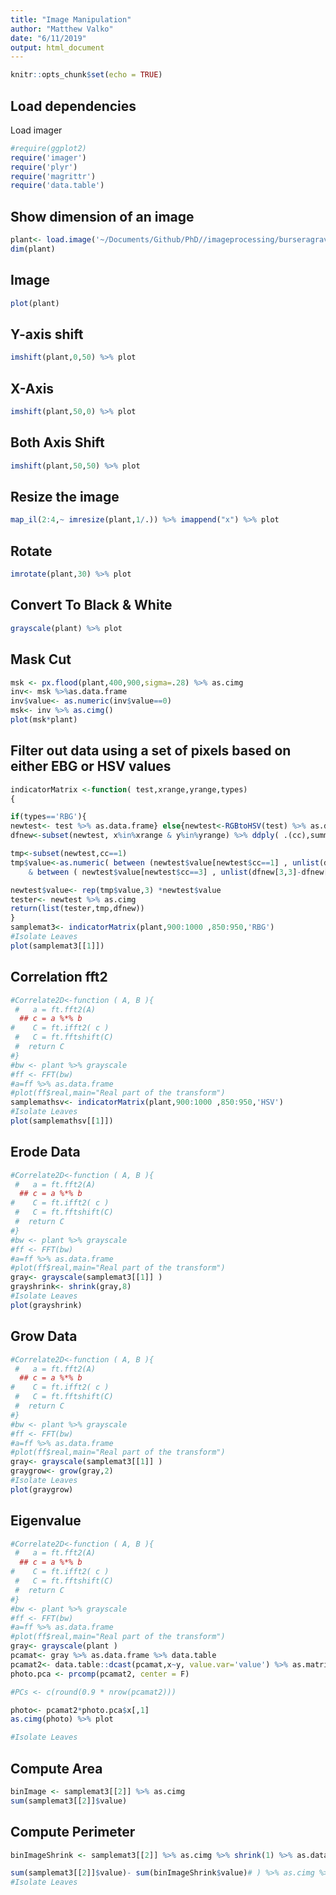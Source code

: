 ```yaml
---
title: "Image Manipulation"
author: "Matthew Valko"
date: "6/11/2019"
output: html_document
---
```


```r
knitr::opts_chunk$set(echo = TRUE)
```

## Load dependencies
Load imager
```r
#require(ggplot2)
require('imager')
require('plyr')
require('magrittr')
require('data.table')
```

## Show dimension of an image

```r
plant<- load.image('~/Documents/Github/PhD//imageprocessing/burseragrav1.jpg')
dim(plant)
```

## Image

```r
plot(plant)
```
## Y-axis shift

```r
imshift(plant,0,50) %>% plot
```
## X-Axis
```r
imshift(plant,50,0) %>% plot
```

## Both Axis Shift
```r
imshift(plant,50,50) %>% plot
```



## Resize the image
```r
map_il(2:4,~ imresize(plant,1/.)) %>% imappend("x") %>% plot
```


## Rotate

```r
imrotate(plant,30) %>% plot
```

## Convert To Black & White

```r
grayscale(plant) %>% plot
```




## Mask Cut

```r
msk <- px.flood(plant,400,900,sigma=.28) %>% as.cimg
inv<- msk %>%as.data.frame
inv$value<- as.numeric(inv$value==0)
msk<- inv %>% as.cimg()
plot(msk*plant)
```



## Filter out data using a set of pixels based on either EBG or HSV values
```r

indicatorMatrix <-function( test,xrange,yrange,types)
{

if(types=='RBG'){
newtest<- test %>% as.data.frame} else{newtest<-RGBtoHSV(test) %>% as.data.frame}	
dfnew<-subset(newtest, x%in%xrange & y%in%yrange) %>% ddply( .(cc),summarize,SD = sd(value, na.rm=TRUE),Mean = mean(value, na.rm=TRUE))

tmp<-subset(newtest,cc==1)
tmp$value<-as.numeric( between (newtest$value[newtest$cc==1] , unlist(dfnew[1,3]-dfnew[1,2]), unlist(dfnew[1,3]+dfnew[1,2]) ) & between ( newtest$value[newtest$cc==2 ] , unlist(dfnew[2,3]-dfnew[2,2]), unlist(dfnew[2,3]+dfnew[2,2]))
	& between ( newtest$value[newtest$cc==3] , unlist(dfnew[3,3]-dfnew[3,2]), unlist(dfnew[3,3]+dfnew[3,2])))

newtest$value<- rep(tmp$value,3) *newtest$value
tester<- newtest %>% as.cimg
return(list(tester,tmp,dfnew))
}
samplemat3<- indicatorMatrix(plant,900:1000 ,850:950,'RBG')
#Isolate Leaves
plot(samplemat3[[1]])

```





## Correlation fft2
```r

#Correlate2D<-function ( A, B ){
 #   a = ft.fft2(A) 
  ## c = a %*% b
#    C = ft.ifft2( c )
 #   C = ft.fftshift(C)
 #  return C
#}
#bw <- plant %>% grayscale
#ff <- FFT(bw)
#a=ff %>% as.data.frame 
#plot(ff$real,main="Real part of the transform")
samplemathsv<- indicatorMatrix(plant,900:1000 ,850:950,'HSV')
#Isolate Leaves
plot(samplemathsv[[1]])
```





## Erode Data
```r

#Correlate2D<-function ( A, B ){
 #   a = ft.fft2(A) 
  ## c = a %*% b
#    C = ft.ifft2( c )
 #   C = ft.fftshift(C)
 #  return C
#}
#bw <- plant %>% grayscale
#ff <- FFT(bw)
#a=ff %>% as.data.frame 
#plot(ff$real,main="Real part of the transform")
gray<- grayscale(samplemat3[[1]] )
grayshrink<- shrink(gray,8)
#Isolate Leaves
plot(grayshrink)
```






## Grow Data
```r

#Correlate2D<-function ( A, B ){
 #   a = ft.fft2(A) 
  ## c = a %*% b
#    C = ft.ifft2( c )
 #   C = ft.fftshift(C)
 #  return C
#}
#bw <- plant %>% grayscale
#ff <- FFT(bw)
#a=ff %>% as.data.frame 
#plot(ff$real,main="Real part of the transform")
gray<- grayscale(samplemat3[[1]] )
graygrow<- grow(gray,2)
#Isolate Leaves
plot(graygrow)
```




## Eigenvalue
```r

#Correlate2D<-function ( A, B ){
 #   a = ft.fft2(A) 
  ## c = a %*% b
#    C = ft.ifft2( c )
 #   C = ft.fftshift(C)
 #  return C
#}
#bw <- plant %>% grayscale
#ff <- FFT(bw)
#a=ff %>% as.data.frame 
#plot(ff$real,main="Real part of the transform")
gray<- grayscale(plant )
pcamat<- gray %>% as.data.frame %>% data.table
pcamat2<- data.table::dcast(pcamat,x~y, value.var='value') %>% as.matrix
photo.pca <- prcomp(pcamat2, center = F)

#PCs <- c(round(0.9 * nrow(pcamat2)))

photo<- pcamat2*photo.pca$x[,1]
as.cimg(photo) %>% plot

#Isolate Leaves
```

## Compute Area
```r

binImage <- samplemat3[[2]] %>% as.cimg
sum(samplemat3[[2]]$value)
```






## Compute Perimeter
```r

binImageShrink <- samplemat3[[2]] %>% as.cimg %>% shrink(1) %>% as.data.frame

sum(samplemat3[[2]]$value)- sum(binImageShrink$value)# ) %>% as.cimg %>% plot
#Isolate Leaves
```